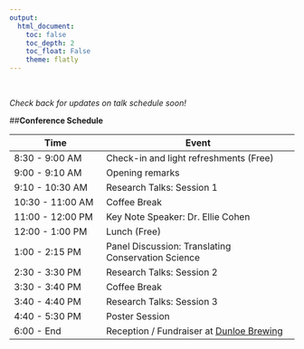 ```yaml
---
output: 
  html_document:
    toc: false
    toc_depth: 2
    toc_float: False 
    theme: flatly
---
```

<br>

*Check back for updates on talk schedule soon!*

##**Conference Schedule**

Time              | Event
----------------- | -----------------------------------
8:30 - 9:00 AM    | Check-in and light refreshments (Free)
9:00 - 9:10 AM    | Opening remarks 
9:10 - 10:30 AM   | Research Talks: Session 1
10:30 - 11:00 AM  | Coffee Break
11:00 - 12:00 PM  | Key Note Speaker: Dr. Ellie Cohen
12:00 - 1:00 PM   | Lunch (Free)
1:00 - 2:15 PM    | Panel Discussion: Translating Conservation Science
2:30 - 3:30 PM    | Research Talks: Session 2
3:30 - 3:40 PM    | Coffee Break
3:40 - 4:40 PM    | Research Talks: Session 3
4:40 - 5:30 PM    | Poster Session
6:00 - End        | Reception / Fundraiser at [Dunloe Brewing](http://www.dunloebrewing.com/)  




